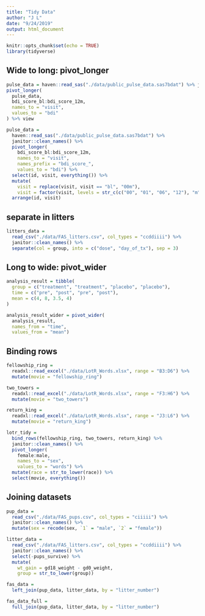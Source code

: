 ```yaml
---
title: "Tidy Data"
author: "J L"
date: "9/24/2019"
output: html_document
---
```


```r
knitr::opts_chunk$set(echo = TRUE)
library(tidyverse)
```

## Wide to long: pivot_longer


```r
pulse_data = haven::read_sas("./data/public_pulse_data.sas7bdat") %>% janitor::clean_names() 
pivot_longer(
  pulse_data,
  bdi_score_bl:bdi_score_12m,
  names_to = "visit",
  values_to = "bdi"
) %>% view

pulse_data = 
  haven::read_sas("./data/public_pulse_data.sas7bdat") %>%
  janitor::clean_names() %>%
  pivot_longer(
    bdi_score_bl:bdi_score_12m,
    names_to = "visit", 
    names_prefix = "bdi_score_",
    values_to = "bdi") %>%
  select(id, visit, everything()) %>%
  mutate(
    visit = replace(visit, visit == "bl", "00m"),
    visit = factor(visit, levels = str_c(c("00", "01", "06", "12"), "m"))) %>%
  arrange(id, visit)
```

## separate in litters

```r
litters_data = 
  read_csv("./data/FAS_litters.csv", col_types = "ccddiiii") %>% 
  janitor::clean_names() %>%
  separate(col = group, into = c("dose", "day_of_tx"), sep = 3)
```

## Long to wide: pivot_wider

```r
analysis_result = tibble(
  group = c("treatment", "treatment", "placebo", "placebo"),
  time = c("pre", "post", "pre", "post"),
  mean = c(4, 8, 3.5, 4)
)

analysis_result_wider = pivot_wider(
  analysis_result, 
  names_from = "time", 
  values_from = "mean")
```

## Binding rows

```r
fellowship_ring = 
  readxl::read_excel("./data/LotR_Words.xlsx", range = "B3:D6") %>%
  mutate(movie = "fellowship_ring")

two_towers = 
  readxl::read_excel("./data/LotR_Words.xlsx", range = "F3:H6") %>%
  mutate(movie = "two_towers")

return_king = 
  readxl::read_excel("./data/LotR_Words.xlsx", range = "J3:L6") %>%
  mutate(movie = "return_king")

lotr_tidy = 
  bind_rows(fellowship_ring, two_towers, return_king) %>%
  janitor::clean_names() %>%
  pivot_longer(
    female:male,
    names_to = "sex", 
    values_to = "words") %>%
  mutate(race = str_to_lower(race)) %>% 
  select(movie, everything()) 
```

## Joining datasets

```r
pup_data = 
  read_csv("./data/FAS_pups.csv", col_types = "ciiiii") %>%
  janitor::clean_names() %>%
  mutate(sex = recode(sex, `1` = "male", `2` = "female")) 

litter_data = 
  read_csv("./data/FAS_litters.csv", col_types = "ccddiiii") %>%
  janitor::clean_names() %>%
  select(-pups_survive) %>%
  mutate(
    wt_gain = gd18_weight - gd0_weight,
    group = str_to_lower(group))

fas_data = 
  left_join(pup_data, litter_data, by = "litter_number")

fas_data_full = 
  full_join(pup_data, litter_data, by = "litter_number")
```

